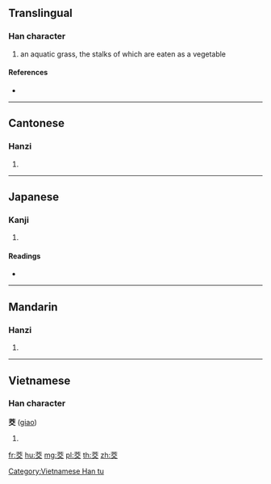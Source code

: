 {{character info/new}}
{{also|椒}}
==Translingual==

===Han character===
{{Han char|rn=140|rad=艸|as=06|sn=12|four=44408|canj=TYCK}}

# an aquatic grass, the stalks of which are eaten as a vegetable

====References====
* {{Han ref|kx=1028.210|dkj=30904|dj=1487.180|hdz=53208.050|uh=832D|ud=33581|bh=D374|bd=54132}}

----

==Cantonese==

===Hanzi===
{{yue-hanzi|jyut=gaau1|y=gaau1}}

# {{defn|lang=yue|sort=艸06}}

----

==Japanese==

===Kanji===
{{ja-kanji|grade=|rs=艸06}}

# {{defn|lang=ja|sort=艸06}}

====Readings====
* {{ja-readings|on=[[けき]] (keki), [[きゃく]] (kyaku), [[こう]] (kō), [[きょう]] (kyō), [[ごう]] (gō)|kun=[[まぐさ]] (magusa)|nanori=}}

----

==Mandarin==

===Hanzi===
{{cmn-hanzi|pin=[[jiāo]] ([[jiao1]]), [[qiào]] ([[qiao4]]), [[xiǎo]] ([[xiao3]]), [[xiào]] ([[xiao4]])|wg=chiao<sup>1</sup>, ch'iao<sup>4</sup>, hsiao<sup>3</sup>, hsiao<sup>4</sup>}}

# {{defn|lang=cmn|sort=艸06}}

----

==Vietnamese==

===Han character===
'''茭''' ([[giao]])

# {{defn|vi}}

[[Category:Vietnamese Han tu]]

[[fr:茭]]
[[hu:茭]]
[[mg:茭]]
[[pl:茭]]
[[th:茭]]
[[zh:茭]]